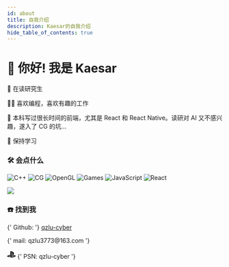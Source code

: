 ```yaml
---
id: about
title: 自我介绍
description: Kaesar的自我介绍
hide_table_of_contents: true
---
```



# 👋 你好! 我是 Kaesar

🧑 在读研究生

👨‍💻 喜欢编程，喜欢有趣的工作

🐛 本科写过很长时间的前端，尤其是 React 和 React Native。读研对 AI 又不感兴趣，遂入了 CG 的坑...

🌱 保持学习


### 🛠 会点什么

![C++](https://img.shields.io/badge/-C++-333333?style=flat&logo=c%2B%2B)
![CG](https://img.shields.io/badge/-CG-333333?style=flat)
![OpenGL](https://img.shields.io/badge/-OpenGL-333333?style=flat&logo=opengl)
![Games](https://img.shields.io/badge/play-station-blue.svg?logo=data:image/svg%2bxml;base64,PHN2ZyB4bWxucz0iaHR0cDovL3d3dy53My5vcmcvMjAwMC9zdmciIHZlcnNpb249IjEiIHdpZHRoPSI2MDAiIGhlaWdodD0iNjAwIj48cGF0aCBkPSJNMTI5IDExMWMtNTUgNC05MyA2Ni05MyA3OEwwIDM5OGMtMiA3MCAzNiA5MiA2OSA5MWgxYzc5IDAgODctNTcgMTMwLTEyOGgyMDFjNDMgNzEgNTAgMTI4IDEyOSAxMjhoMWMzMyAxIDcxLTIxIDY5LTkxbC0zNi0yMDljMC0xMi00MC03OC05OC03OGgtMTBjLTYzIDAtOTIgMzUtOTIgNDJIMjM2YzAtNy0yOS00Mi05Mi00MmgtMTV6IiBmaWxsPSIjZmZmIi8+PC9zdmc+)
![JavaScript](https://img.shields.io/badge/-JavaScript-333333?style=flat&logo=javascript)
![React](https://img.shields.io/badge/-React-333333?style=flat&logo=react)


<a href="https://github.com/qzlu-cyber">
  <img src="https://metrics.lecoq.io/qzlu-cyber?template=classic&base.activity=0&base.community=0&base.repositories=0&base.metadata=0&isocalendar=1&base=header%2C%20activity%2C%20community%2C%20repositories%2C%20metadata&base.indepth=false&base.hireable=false&isocalendar=false&isocalendar.duration=full-year&config.timezone=Asia%2FBeijing" />
</a>


### ☎️ 找到我

<p>
  <Icon icon="ri:github-line" width="20" heigth="20" />{' Github: '}
  <a href="https://github.com/qzlu-cyber">qzlu-cyber</a>
</p>

<p>
  <Icon icon="ri:mail-open-line" width="20" heigth="20" />{' mail: qzlu3773@163.com '}
</p>

<p>
  <svg t="1694669826238" class="icon" viewBox="0 0 1331 1024" version="1.1" xmlns="http://www.w3.org/2000/svg" p-id="4077" width="20" height="20"><path d="M1039.488 370.688c-2.0992-45.6192-8.576-92.032-28.0832-133.632a219.904 219.904 0 0 0-42.9056-61.8496c-16.384-17.0752-35.3536-31.2064-55.3728-43.4688-44.4672-27.2128-97.5104-45.3376-219.4432-82.688C571.7504 11.7504 499.2 0 499.2 0v955.4688L706.944 1024s0.256-530.1248 0.256-798.6688v-10.1376c0-24.8064 19.5072-44.8 41.856-44.8h1.28c22.1184 0 40.32 20.0192 40.32 44.8V570.6752c28.5952 14.1312 75.9296 24.7808 108.672 24.2688a121.7536 121.7536 0 0 0 62.4128-15.2064c19.7632-10.9312 36.1472-27.7504 47.8464-47.4624 13.2608-22.144 21.3248-47.488 25.728-72.8064 4.9408-28.8 5.1968-58.9312 4.1728-88.8064zM225.408 783.4624c71.2448-26.112 232.192-78.6688 232.192-78.6688v-125.8496s-198.912 66.1248-289.3824 98.9184c-22.3488 8.2688-44.9792 15.744-66.816 25.344-25.472 10.9312-50.432 23.1936-73.0624 39.4496-9.8816 6.9376-18.7136 15.744-23.9104 26.9312a47.36 47.36 0 0 0-1.3056 36.2752c5.1968 13.5936 15.0784 24.8064 26.2656 33.6128 20.2752 15.7184 44.4416 25.344 68.608 32.512a666.624 666.624 0 0 0 229.8624 35.4816c37.7088-0.512 93.5936-5.0688 129.9968-11.7248v-112s-28.5952 6.656-107.3664 33.3312c-11.9808 3.9936-23.936 8.7808-36.4032 11.4688-18.4576 4.2496-37.4528 5.5808-56.1664 5.8624-16.896-0.8192-34.304-1.8688-50.176-8.2688-5.7344-2.6624-11.9552-5.888-14.3104-12.288-2.0736-5.3248 0.768-10.6496 4.4288-14.3872 7.2704-7.7312 17.664-12.0064 27.5456-16z" fill="#010101" p-id="4078"></path><path d="M1331.2 751.744c-0.256-16-9.6256-29.8752-20.5312-40.0128-18.4576-16.7936-41.344-27.4688-64.2304-35.9936-14.3104-5.0688-24.1664-8.8064-38.2208-13.3376-65.536-21.8624-134.9376-29.8752-203.5712-30.1312-20.8128 0.7936-60.0576 1.3312-80.6144 3.7376-56.9344 6.656-174.976 41.0624-174.976 41.0624v130.1248s175.5136-57.6 250.88-84.7872c25.2416-8.8064 52.2752-12.288 78.7968-12.288 16.896 0.5376 34.304 1.8688 50.432 8.2688 5.7344 2.4064 11.7248 5.888 14.336 12.032 2.304 6.912-2.3552 13.312-7.552 17.3056-12.2368 10.1376-27.8272 14.1312-42.1376 19.7376-106.5984 38.656-345.0112 119.1936-345.0112 119.1936v125.3376s304.7168-105.6 444.0832-156.8c23.1424-8.7808 46.5408-16.256 68.6336-27.7248 20.5312-10.6752 41.088-22.9376 56.6784-40.8064 8.064-9.6 13.0048-21.3248 13.0048-34.9184z" fill="#010101" p-id="4079"></path></svg>
  {' PSN: qzlu-cyber '}
</p>
